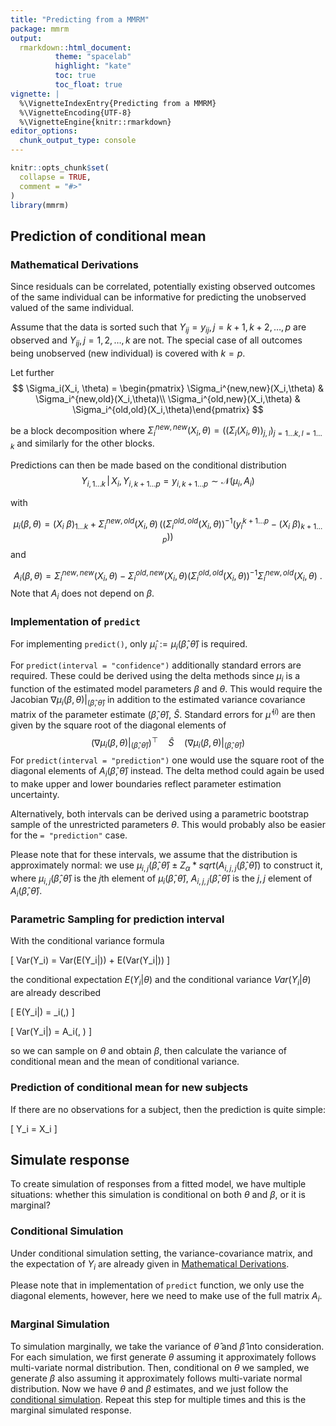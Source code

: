 ```yaml
---
title: "Predicting from a MMRM"
package: mmrm
output:
  rmarkdown::html_document:
          theme: "spacelab"
          highlight: "kate"
          toc: true
          toc_float: true
vignette: |
  %\VignetteIndexEntry{Predicting from a MMRM}
  %\VignetteEncoding{UTF-8}
  %\VignetteEngine{knitr::rmarkdown}
editor_options:
  chunk_output_type: console
---
```


```r
knitr::opts_chunk$set(
  collapse = TRUE,
  comment = "#>"
)
library(mmrm)
```

## Prediction of conditional mean

### Mathematical Derivations

Since residuals can be correlated, potentially existing observed outcomes
of the same individual can be informative for predicting the unobserved
valued of the same individual.

Assume that the data is sorted such that $Y_{ij} = y_{ij}, j = k+1, k+2, \dots, p$ are
observed and $Y_{ij}, j = 1, 2, \dots, k$ are not.
The special case of all outcomes being unobserved (new individual) is covered
with $k=p$.

Let further
$$
\Sigma_i(X_i, \theta) = \begin{pmatrix} \Sigma_i^{new,new}(X_i,\theta) & \Sigma_i^{new,old}(X_i,\theta)\\ \Sigma_i^{old,new}(X_i,\theta) & \Sigma_i^{old,old}(X_i,\theta)\end{pmatrix}
$$

be a block decomposition where
$\Sigma_i^{new,new}(X_i,\theta) = \Big(\big(\Sigma_i(X_i,\theta)\big)_{j,l}\Big)_{j = 1\dots k,\, l = 1\ldots k}$ and
similarly for the other blocks.

Predictions can then be made based on the conditional distribution
$$
Y_{i, 1\ldots k}\,|\,X_i,Y_{i,k+1\ldots p}=y_{i, k+1\ldots p}\sim\mathcal{N}(\mu_i, A_i)
$$

with

$$
\mu_i(\beta,\theta) = (X_i \ \beta)_{1\ldots k} +  \Sigma_i^{new,old}(X_i,\theta) \, \Big(\big(\Sigma_i^{old,old}(X_i,\theta)\big)^{-1} \big(y_i^{k+1\ldots p} -  (X_i \ \beta)_{k+1\ldots p}\big)\Big)
$$
and

$$
A_i(\beta, \theta) = \Sigma_i^{new,new}(X_i,\theta) - \Sigma_i^{old,new}(X_i,\theta) \Big(\Sigma_i^{old,old}(X_i,\theta)\Big)^{-1} \Sigma_i^{new,old}(X_i,\theta) \ .
$$
Note that $A_i$ does not depend on $\beta$.

### Implementation of `predict`

For implementing `predict()`, only $\widehat{\mu}_i:=\mu_i(\widehat{\beta},\widehat{\theta})$
is required.

For `predict(interval = "confidence")` additionally standard errors are required.
These could be derived using the delta methods since $\mu_i$ is a function of the
estimated model parameters $\beta$ and $\theta$.
This would require the Jacobian $\nabla\mu_i(\beta,\theta)|_{\big(\widehat{\beta},\widehat{\theta}\big)}$
in addition to the estimated variance covariance matrix of the parameter estimate
$\big(\widehat{\beta},\widehat{\theta}\big)$, $\widehat{S}$.
Standard errors for $\widehat{\mu}^{\,(i)}$ are then given by the square root of
the diagonal elements of
$$
\Big(\nabla\mu_i(\beta,\theta)|_{\big(\widehat{\beta},\widehat{\theta}\big)}\Big)^\top\quad \widehat{S} \quad \Big(\nabla\mu_i(\beta,\theta)|_{\big(\widehat{\beta},\widehat{\theta}\big)}\Big)
$$
For `predict(interval = "prediction")` one would use the square root of the
diagonal elements of $A_i\big(\widehat{\beta},\widehat{\theta}\big)$ instead.
The delta method could again be used to make upper and lower boundaries reflect
parameter estimation uncertainty.

Alternatively, both intervals can be derived using a parametric bootstrap sample
of the unrestricted parameters $\theta$.
This would probably also be easier for the `= "prediction"` case.

Please note that for these intervals, we assume that the distribution is approximately normal: we use $\mu_{i,j}(\hat\beta, \hat\theta) \pm Z_{\alpha} * sqrt(A_{i, j, j}(\hat\beta, \hat\theta))$
to construct it, where $\mu_{i,j}(\hat\beta, \hat\theta)$ is the $j$th element of $\mu_i(\hat\beta, \hat\theta)$, $A_{i, j, j}(\hat\beta, \hat\theta)$ is the $j,j$ element of $A_i(\hat\beta, \hat\theta)$.

### Parametric Sampling for prediction interval

With the conditional variance formula

\[
  Var(Y_i) = Var(E(Y_i|\theta)) + E(Var(Y_i|\theta))
\]

the conditional expectation $E(Y_i|\theta)$ and the conditional variance $Var(Y_i|\theta)$ are already described

\[
  E(Y_i|\theta) = \mu_i(\beta,\theta)
\]

\[
  Var(Y_i|\theta) = A_i(\beta, \theta)
\]

so we can sample on $\theta$ and obtain $\beta$, then calculate the variance of conditional mean and the mean of conditional variance.

### Prediction of conditional mean for new subjects

If there are no observations for a subject, then the prediction is quite simple:

\[
  Y_i = X_i \hat\beta
\]

## Simulate response

To create simulation of responses from a fitted model, we have multiple situations: whether this simulation
is conditional on both $\theta$ and $\beta$, or it is marginal?

### Conditional Simulation

Under conditional simulation setting, the variance-covariance matrix, and the expectation of $Y_i$ are already
given in [Mathematical Derivations](#Mathematical-Derivations).

Please note that in implementation of `predict` function, we only use the diagonal elements, however, here
we need to make use of the full matrix $A_i$.

### Marginal Simulation

To simulation marginally, we take the variance of $\hat\theta$ and $\hat\beta$ into consideration.
For each simulation, we first generate $\theta$ assuming it approximately follows multi-variate normal distribution.
Then, conditional on $\theta$ we sampled, we generate $\beta$ also assuming it approximately follows multi-variate normal distribution.
Now we have $\theta$ and $\beta$ estimates, and we just follow the [conditional simulation](#conditional-simulation).
Repeat this step for multiple times and this is the marginal simulated response.
